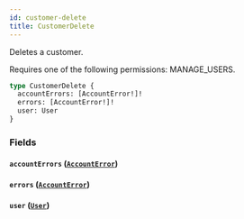 ```yaml
---
id: customer-delete
title: CustomerDelete
---
```



Deletes a customer. 

Requires one of the following permissions: MANAGE_USERS.

```graphql
type CustomerDelete {
  accountErrors: [AccountError!]!
  errors: [AccountError!]!
  user: User
}
```


### Fields

#### `accountErrors` ([`AccountError`](../../../developer/api-reference/objects/account-error))




#### `errors` ([`AccountError`](../../../developer/api-reference/objects/account-error))




#### `user` ([`User`](../../../developer/api-reference/objects/user))







